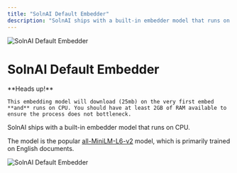 ```yaml
---
title: "SolnAI Default Embedder"
description: "SolnAI ships with a built-in embedder model that runs on CPU"
---
```



<Image
  src="/images/SolnAI-setup/embedder-configuration/local/built-in/header-image.png"
  height={1080}
  width={1920}
  quality={100}
  alt="SolnAI Default Embedder"
/>

# SolnAI Default Embedder

<Callout type="warning" emoji="️⚠️">
  **Heads up!**

    This embedding model will download (25mb) on the very first embed **and** runs on CPU. You should have at least 2GB of RAM available to ensure the process does not bottleneck.

</Callout>

SolnAI ships with a built-in embedder model that runs on CPU.

The model is the popular [all-MiniLM-L6-v2](https://huggingface.co/sentence-transformers/all-MiniLM-L6-v2) model, which is primarily trained on English documents.

<Image
  src="/images/SolnAI-setup/embedder-configuration/local/built-in/default-embedder.png"
  height={1080}
  width={1920}
  quality={100}
  alt="SolnAI Default Embedder"
/>
